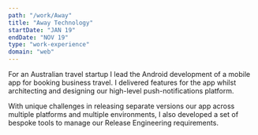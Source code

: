 ```yaml
---
path: "/work/Away"
title: "Away Technology"
startDate: "JAN 19"
endDate: "NOV 19"
type: "work-experience"
domain: "web"
---
```


For an Australian travel startup I lead the Android development of a mobile app
for booking business travel. I delivered features for the app whilst
architecting and designing our high-level push-notifications platform.

With unique challenges in releasing separate versions our app across multiple
platforms and multiple environments, I also developed a set of bespoke tools to
manage our Release Engineering requirements.
